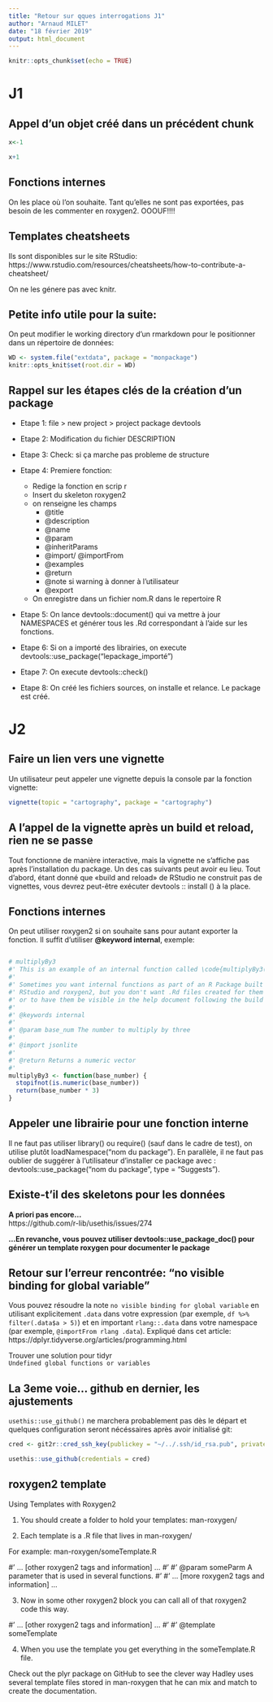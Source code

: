 ```yaml
---
title: "Retour sur qques interrogations J1"
author: "Arnaud MILET"
date: "18 février 2019"
output: html_document
---
```


```r
knitr::opts_chunk$set(echo = TRUE)
```

# J1  

## Appel d'un objet créé dans un précédent chunk

```r
x<-1
```


```r
x+1
```


## Fonctions internes

On les place où l'on souhaite. Tant qu'elles ne sont pas exportées, pas besoin de les commenter en roxygen2. OOOUF!!!!

## Templates cheatsheets

Ils sont disponibles sur le site RStudio:
https://www.rstudio.com/resources/cheatsheets/how-to-contribute-a-cheatsheet/

On ne les génere pas avec knitr.

## Petite info utile pour la suite:

On peut modifier le working directory d'un rmarkdown pour le positionner dans un répertoire de données:

```r
WD <- system.file("extdata", package = "monpackage")
knitr::opts_knit$set(root.dir = WD)


```

## Rappel sur les étapes clés de la création d'un package


*  Etape 1: file > new project > project package devtools  

*  Etape 2: Modification du fichier DESCRIPTION  

*  Etape 3: Check: si ça marche pas probleme de structure  

*  Etape 4: Premiere fonction:  
    +  Redige la fonction en scrip r   
    +  Insert du skeleton roxygen2  
    +  on renseigne les champs  
        *  @title  
        *  @description  
        *  @name
        *  @param
        *  @inheritParams  
        *  @import/ @importFrom
        *  @examples
        *  @return
        *  @note si warning à donner à l'utilisateur
        *  @export
    
    +  On enregistre dans un fichier nom.R dans le repertoire R
  
*  Etape 5: On lance devtools::document() qui va mettre à jour NAMESPACES et générer tous les .Rd correspondant à l'aide sur les fonctions.

*  Etape 6: Si on a importé des librairies, on execute
devtools::use_package("lepackage_importé")

*  Etape 7: On execute devtools::check()

*  Etape 8: On créé les fichiers sources, on installe et relance. Le package est créé.
    
    
# J2

## Faire un lien vers une vignette  

Un utilisateur peut appeler une vignette depuis la console par la fonction vignette:  
```r
vignette(topic = "cartography", package = "cartography")

```

## A l'appel de la vignette après un build et reload, rien ne se passe  

Tout fonctionne de manière interactive, mais la vignette ne s'affiche pas après l'installation du package. Un des cas suivants peut avoir eu lieu. Tout d’abord, étant donné que «build and reload» de RStudio ne construit pas de vignettes, vous devrez peut-être exécuter devtools :: install () à la place.


## Fonctions internes

On peut utiliser roxygen2 si on souhaite sans pour autant exporter la fonction. Il suffit d'utiliser  **@keyword internal**, exemple:  

```r

# multiplyBy3
#' This is an example of an internal function called \code{multiplyBy3()}
#'
#' Sometimes you want internal functions as part of an R Package built with 
#' RStudio and roxygen2, but you don't want .Rd files created for them
#' or to have them be visible in the help document following the build process
#' 
#' @keywords internal
#'
#' @param base_num The number to multiply by three 
#'
#' @import jsonlite
#'
#' @return Returns a numeric vector
#'
multiplyBy3 <- function(base_number) {
  stopifnot(is.numeric(base_number))
  return(base_number * 3)
}
```


## Appeler une librairie pour une fonction interne  

Il ne faut pas utiliser library() ou require()  (sauf dans le cadre de test), on utilise plutôt loadNamespace("nom du package"). En parallèle, il ne faut pas oublier de suggérer à l'utilisateur d'installer ce package avec : devtools::use_package("nom du package", type = "Suggests").


## Existe-t'il des skeletons pour les données    

**A priori pas encore...**  
https://github.com/r-lib/usethis/issues/274  

**...En revanche, vous pouvez utiliser devtools::use_package_doc() pour générer un template roxygen pour documenter le package**    

## Retour sur l'erreur rencontrée: "no visible binding for global variable"


Vous pouvez résoudre la note `no visible binding for global variable` en utilisant explicitement `.data` dans votre expression (par exemple, `df %>% filter(.data$a > 5)`) et en important `rlang::.data` dans votre namespace (par exemple, `@importFrom rlang .data`). Expliqué dans cet article:   https://dplyr.tidyverse.org/articles/programming.html



Trouver une solution pour tidyr  
`Undefined global functions or variables` 

## La 3eme voie... github en dernier, les ajustements

`usethis::use_github()` ne marchera probablement pas dès le départ et quelques configuration seront nécéssaires après avoir initialisé git:

```r
cred <- git2r::cred_ssh_key(publickey = "~/../.ssh/id_rsa.pub", privatekey = "~/../.ssh/id_rsa")

usethis::use_github(credentials = cred)
```


## roxygen2 template

Using Templates with Roxygen2

1) You should create a folder to hold your templates: man-roxygen/

2) Each template is a .R file that lives in man-roxygen/

For example: man-roxygen/someTemplate.R

 #' ... [other roxygen2 tags and information] ...
 #'
 #' @param someParm A parameter that is used in several functions.
 #'
 #' ... [more roxygen2 tags and information] ...

3) Now in some other roxygen2 block you can call all of that roxygen2 code this way.

 #' ... [other roxygen2 tags and information] ...
 #'
 #' @template someTemplate

4) When you use the template you get everything in the someTemplate.R file.

Check out the plyr package on GitHub to see the clever way Hadley uses several template files stored in man-roxygen\ that he can mix and match to create the documentation.

